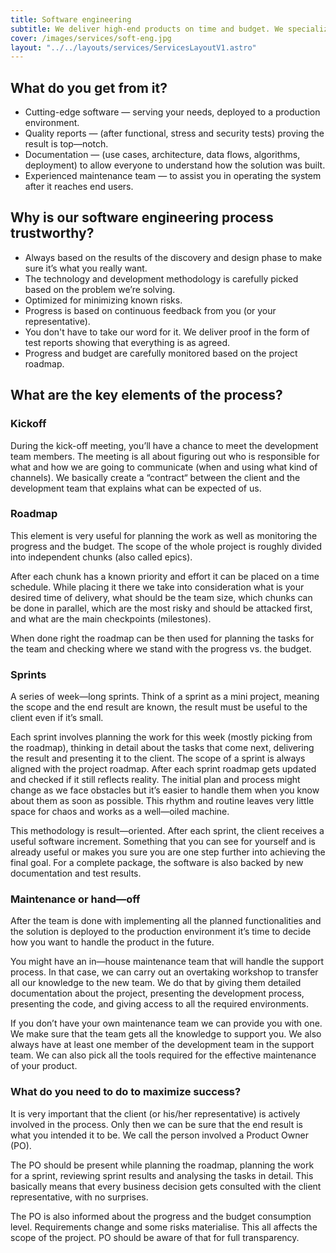 ```yaml
---
title: Software engineering
subtitle: We deliver high-end products on time and budget. We specialize in delivering mission-critical systems requiring high security standards. 
cover: /images/services/soft-eng.jpg
layout: "../../layouts/services/ServicesLayoutV1.astro"
---
```


## What do you get from it?

- Cutting-edge software — serving your needs, deployed to a production environment.
- Quality reports — (after functional, stress and security tests) proving the result is top—notch.
- Documentation — (use cases, architecture, data flows, algorithms, deployment) to allow everyone to understand how the solution was built.
- Experienced maintenance team — to assist you in operating the system after it reaches end users.

<Divider/>

## Why is our software engineering process trustworthy?

- Always based on the results of the discovery and design phase to make sure it’s what you really want.
- The technology and development methodology is carefully picked based on the problem we’re solving.
- Optimized for minimizing known risks.
- Progress is based on continuous feedback from you (or your representative).
- You don't have to take our word for it. We deliver proof in the form of test reports showing that everything is as agreed.
- Progress and budget are carefully monitored based on the project roadmap.

<Divider />

## What are the key elements of the process?

### Kickoff

During the kick-off meeting, you’ll have a chance to meet the development team members. The meeting is all about figuring out who is responsible for what and how we are going to communicate (when and using what kind of channels). We basically create a “contract“ between the client and the development team that explains what can be expected of us.

### Roadmap

This element is very useful for planning the work as well as monitoring the progress and the budget. The scope of the whole project is roughly divided into independent chunks (also called epics).

After each chunk has a known priority and effort it can be placed on a time schedule. While placing it there we take into consideration what is your desired time of delivery, what should be the team size, which chunks can be done in parallel, which are the most risky and should be attacked first, and what are the main checkpoints (milestones).

When done right the roadmap can be then used for planning the tasks for the team and checking where we stand with the progress vs. the budget.

### Sprints

A series of week—long sprints. Think of a sprint as a mini project, meaning the scope and the end result are known, the result must be useful to the client even if it’s small.

Each sprint involves planning the work for this week (mostly picking from the roadmap), thinking in detail about the tasks that come next, delivering the result and presenting it to the client. The scope of a sprint is always aligned with the project roadmap. After each sprint roadmap gets updated and checked if it still reflects reality. The initial plan and process might change as we face obstacles but it’s easier to handle them when you know about them as soon as possible. This rhythm and routine leaves very little space for chaos and works as a well—oiled machine.

This methodology is result—oriented. After each sprint, the client receives a useful software increment. Something that you can see for yourself and is already useful or makes you sure you are one step further into achieving the final goal. For a complete package, the software is also backed by new documentation and test results.

### Maintenance or hand—off

After the team is done with implementing all the planned functionalities and the solution is deployed to the production environment it’s time to decide how you want to handle the product in the future.

You might have an in—house maintenance team that will handle the support process. In that case, we can carry out an overtaking workshop to transfer all our knowledge to the new team. We do that by giving them detailed documentation about the project, presenting the development process, presenting the code, and giving access to all the required environments.

If you don’t have your own maintenance team we can provide you with one. We make sure that the team gets all the knowledge to support you. We also always have at least one member of the development team in the support team. We can also pick all the tools required for the effective maintenance of your product.

### What do you need to do to maximize success?

It is very important that the client (or his/her representative) is actively involved in the process. Only then we can be sure that the end result is what you intended it to be. We call the person involved a Product Owner (PO).

The PO should be present while planning the roadmap, planning the work for a sprint, reviewing sprint results and analysing the tasks in detail. This basically means that every business decision gets consulted with the client representative, with no surprises.

The PO is also informed about the progress and the budget consumption level. Requirements change and some risks materialise. This all affects the scope of the project. PO should be aware of that for full transparency.
